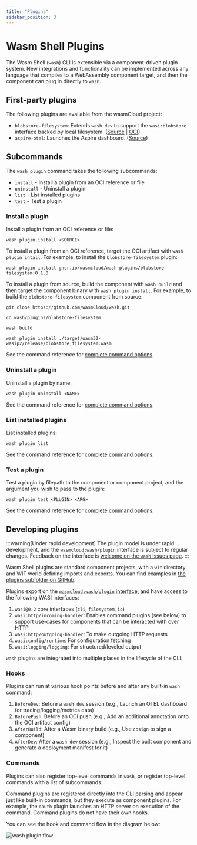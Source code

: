 ```yaml
---
title: "Plugins"
sidebar_position: 3
---
```


# Wasm Shell Plugins

The Wasm Shell (`wash`) CLI is extensible via a component-driven plugin system. New integrations and functionality can be implemented across any language that compiles to a WebAssembly component target, and then the component can plug in directly to `wash`.

## First-party plugins

The following plugins are available from the wasmCloud project:

* `blobstore-filesystem`: Extends `wash dev` to support the `wasi:blobstore` interface backed by local filesystem. ([Source](https://github.com/wasmCloud/wash/tree/main/plugins/blobstore-filesystem) | [OCI](https://github.com/orgs/wasmCloud/packages/container/package/wash-plugins%2Fblobstore-filesystem))
* `aspire-otel`: Launches the Aspire dashboard. ([Source](https://github.com/wasmCloud/wash/tree/main/plugins/aspire-otel))

## Subcommands

The `wash plugin` command takes the following subcommands:

* `install` - Install a plugin from an OCI reference or file
* `uninstall` - Uninstall a plugin
* `list` - List installed plugins
* `test` - Test a plugin

### Install a plugin

Install a plugin from an OCI reference or file:

```shell
wash plugin install <SOURCE>
```

To install a plugin from an OCI reference, target the OCI artifact with `wash plugin intall`. For example, to install the `blobstore-filesystem` plugin:

```shell
wash plugin install ghcr.io/wasmcloud/wash-plugins/blobstore-filesystem:0.1.0
```

To install a plugin from source, build the component with `wash build` and then target the component binary with `wash plugin install`. For example, to build the `blobstore-filesystem` component from source:

```shell
git clone https://github.com/wasmCloud/wash.git
```
```shell
cd wash/plugins/blobstore-filesystem
```
```shell
wash build
```
```shell
wash plugin install ./target/wasm32-wasip2/release/blobstore_filesystem.wasm
```

See the command reference for [complete command options](./commands.mdx#wash-plugin-install).

### Uninstall a plugin

Uninstall a plugin by name:

```shell
wash plugin uninstall <NAME>
```

See the command reference for [complete command options](./commands.mdx#wash-plugin-uninstall).

### List installed plugins

List installed plugins:

```shell
wash plugin list
```

See the command reference for [complete command options](./commands.mdx#wash-plugin-list).

### Test a plugin

Test a plugin by filepath to the component or component project, and the argument you wish to pass to the plugin:

```shell
wash plugin test <PLUGIN> <ARG>
```

See the command reference for [complete command options](./commands.mdx#wash-plugin-test).

## Developing plugins

:::warning[Under rapid development]
The plugin model is under rapid development, and the `wasmcloud:wash/plugin` interface is subject to regular changes. Feedback on the interface is [welcome on the `wash` Issues page](https://github.com/wasmCloud/wash/issues).
:::

Wasm Shell plugins are standard component projects, with a `wit` directory and WIT world defining imports and exports. You can find examples in [the plugins subfolder on GitHub](https://github.com/wasmCloud/wash/tree/main/plugins).

Plugins export on the [`wasmcloud:wash/plugin` interface](https://github.com/wasmCloud/wash/blob/main/plugins/blobstore-filesystem/wit/deps/wasmcloud-wash-0.0.1/package.wit), and have access to the following WASI interfaces:

1. `wasi@0.2` core interfaces (`cli`, `filesystem`, `io`)
2. `wasi:http/incoming-handler`: Enables command plugins (see below) to support use-cases for components that can be interacted with over HTTP
4. `wasi:http/outgoing-handler`: To make outgoing HTTP requests
5. `wasi:config/runtime`: For configuration fetching
6. `wasi:logging/logging`: For structured/leveled output

`wash` plugins are integrated into multiple places in the lifecycle of the CLI:

### Hooks 

Plugins can run at various hook points before and after any built-in `wash` command:
1. `BeforeDev`: Before a `wash dev` session (e.g., Launch an OTEL dashboard for tracing/logging/metrics data)
2. `BeforePush`: Before an OCI push (e.g., Add an additional annotation onto the OCI artifact config)
3. `AfterBuild`: After a Wasm binary build (e.g., Use `cosign` to sign a component)
4. `AfterDev`: After a `wash dev` session (e.g., Inspect the built component and generate a deployment manifest for it)

### Commands

Plugins can also register top-level commands in `wash`, or register top-level commands with a list of subcommands. 

Command plugins are registered directly into the CLI parsing and appear just like built-in commands, but they execute as component plugins. For example, the `oauth` plugin launches an HTTP server on execution of the command. Command plugins do not have their own hooks.

You can see the hook and command flow in the diagram below:

![wash plugin flow](./images/plugin-flow.png)

